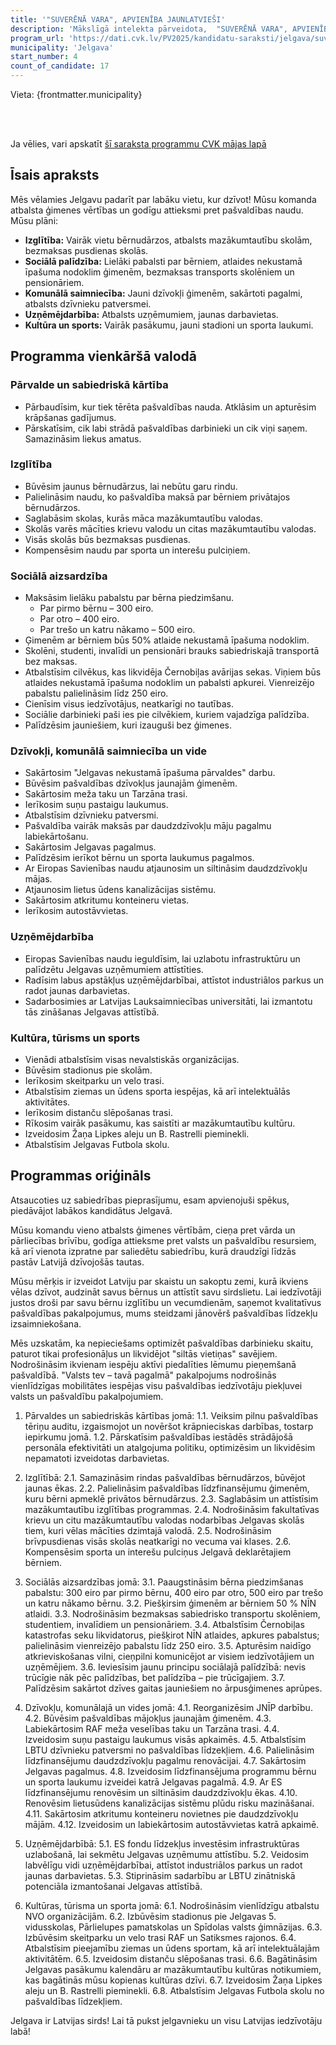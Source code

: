 ```yaml
---
title: '"SUVERĒNĀ VARA", APVIENĪBA JAUNLATVIEŠI'
description: 'Mākslīgā intelekta pārveidota,  "SUVERĒNĀ VARA", APVIENĪBA JAUNLATVIEŠI - Jelgava programma vienkāršā valodā'
program_url: 'https://dati.cvk.lv/PV2025/kandidatu-saraksti/jelgava/suverena-vara-apvieniba-jaunlatviesi'
municipality: 'Jelgava'
start_number: 4
count_of_candidate: 17
---
```



Vieta: {frontmatter.municipality}<br/>

<Badge text="Ģimenes atbalsts" variant="note" size="small" /> <Badge text="Izglītības uzlabojumi" variant="note" size="small" /> <Badge text="Sociālā aizsardzība" variant="note" size="small" /> <Badge text="Komunālā saimniecība un vide" variant="note" size="small" /> <Badge text="Uzņēmējdarbības atbalsts" variant="note" size="small" />

<br/><br/> 

<Card title='Šis ir mākslīga intelekta ģenerēts apraksts' icon='starlight'>
    Ja vēlies, vari apskatīt <a href={frontmatter.program_url} target='_blank'>šī saraksta programmu CVK mājas lapā</a>
    </Card>

## Īsais apraksts

Mēs vēlamies Jelgavu padarīt par labāku vietu, kur dzīvot! Mūsu komanda atbalsta ģimenes vērtības un godīgu attieksmi pret pašvaldības naudu. Mūsu plāni:

*   **Izglītība:** Vairāk vietu bērnudārzos, atbalsts mazākumtautību skolām, bezmaksas pusdienas skolās.
*   **Sociālā palīdzība:** Lielāki pabalsti par bērniem, atlaides nekustamā īpašuma nodoklim ģimenēm, bezmaksas transports skolēniem un pensionāriem.
*   **Komunālā saimniecība:** Jauni dzīvokļi ģimenēm, sakārtoti pagalmi, atbalsts dzīvnieku patversmei.
*   **Uzņēmējdarbība:** Atbalsts uzņēmumiem, jaunas darbavietas.
*   **Kultūra un sports:** Vairāk pasākumu, jauni stadioni un sporta laukumi.

## Programma vienkāršā valodā

### Pārvalde un sabiedriskā kārtība
*   Pārbaudīsim, kur tiek tērēta pašvaldības nauda. Atklāsim un apturēsim krāpšanas gadījumus.
*   Pārskatīsim, cik labi strādā pašvaldības darbinieki un cik viņi saņem. Samazināsim liekus amatus.

### Izglītība
*   Būvēsim jaunus bērnudārzus, lai nebūtu garu rindu.
*   Palielināsim naudu, ko pašvaldība maksā par bērniem privātajos bērnudārzos.
*   Saglabāsim skolas, kurās māca mazākumtautību valodas.
*   Skolās varēs mācīties krievu valodu un citas mazākumtautību valodas.
*   Visās skolās būs bezmaksas pusdienas.
*   Kompensēsim naudu par sporta un interešu pulciņiem.

### Sociālā aizsardzība
*   Maksāsim lielāku pabalstu par bērna piedzimšanu.
    *   Par pirmo bērnu – 300 eiro.
    *   Par otro – 400 eiro.
    *   Par trešo un katru nākamo – 500 eiro.
*   Ģimenēm ar bērniem būs 50% atlaide nekustamā īpašuma nodoklim.
*   Skolēni, studenti, invalīdi un pensionāri brauks sabiedriskajā transportā bez maksas.
*   Atbalstīsim cilvēkus, kas likvidēja Černobiļas avārijas sekas. Viņiem būs atlaides nekustamā īpašuma nodoklim un pabalsti apkurei. Vienreizējo pabalstu palielināsim līdz 250 eiro.
*   Cienīsim visus iedzīvotājus, neatkarīgi no tautības.
*   Sociālie darbinieki paši ies pie cilvēkiem, kuriem vajadzīga palīdzība.
*   Palīdzēsim jauniešiem, kuri izauguši bez ģimenes.

### Dzīvokļi, komunālā saimniecība un vide
*   Sakārtosim "Jelgavas nekustamā īpašuma pārvaldes" darbu.
*   Būvēsim pašvaldības dzīvokļus jaunajām ģimenēm.
*   Sakārtosim meža taku un Tarzāna trasi.
*   Ierīkosim suņu pastaigu laukumus.
*   Atbalstīsim dzīvnieku patversmi.
*   Pašvaldība vairāk maksās par daudzdzīvokļu māju pagalmu labiekārtošanu.
*   Sakārtosim Jelgavas pagalmus.
*   Palīdzēsim ierīkot bērnu un sporta laukumus pagalmos.
*   Ar Eiropas Savienības naudu atjaunosim un siltināsim daudzdzīvokļu mājas.
*   Atjaunosim lietus ūdens kanalizācijas sistēmu.
*   Sakārtosim atkritumu konteineru vietas.
*   Ierīkosim autostāvvietas.

### Uzņēmējdarbība
*   Eiropas Savienības naudu ieguldīsim, lai uzlabotu infrastruktūru un palīdzētu Jelgavas uzņēmumiem attīstīties.
*   Radīsim labus apstākļus uzņēmējdarbībai, attīstot industriālos parkus un radot jaunas darbavietas.
*   Sadarbosimies ar Latvijas Lauksaimniecības universitāti, lai izmantotu tās zināšanas Jelgavas attīstībā.

### Kultūra, tūrisms un sports
*   Vienādi atbalstīsim visas nevalstiskās organizācijas.
*   Būvēsim stadionus pie skolām.
*   Ierīkosim skeitparku un velo trasi.
*   Atbalstīsim ziemas un ūdens sporta iespējas, kā arī intelektuālās aktivitātes.
*   Ierīkosim distanču slēpošanas trasi.
*   Rīkosim vairāk pasākumu, kas saistīti ar mazākumtautību kultūru.
*   Izveidosim Žaņa Lipkes aleju un B. Rastrelli pieminekli.
*   Atbalstīsim Jelgavas Futbola skolu.

## Programmas oriģināls

Atsaucoties uz sabiedrības pieprasījumu, esam apvienojuši spēkus, piedāvājot labākos kandidātus Jelgavā.

Mūsu komandu vieno atbalsts ģimenes vērtībām, cieņa pret vārda un pārliecības brīvību, godīga attieksme pret valsts un pašvaldību resursiem, kā arī vienota izpratne par saliedētu sabiedrību, kurā draudzīgi līdzās pastāv Latvijā dzīvojošās tautas.

Mūsu mērķis ir izveidot Latviju par skaistu un sakoptu zemi, kurā ikviens vēlas dzīvot, audzināt savus bērnus un attīstīt savu sirdslietu. Lai iedzīvotāji justos droši par savu bērnu izglītību un vecumdienām, saņemot kvalitatīvus pašvaldības pakalpojumus, mums steidzami jānovērš pašvaldības līdzekļu izsaimniekošana.

Mēs uzskatām, ka nepieciešams optimizēt pašvaldības darbinieku skaitu, paturot tikai profesionāļus un likvidējot "siltās vietiņas" savējiem. Nodrošināsim ikvienam iespēju aktīvi piedalīties lēmumu pieņemšanā pašvaldībā.
"Valsts tev – tavā pagalmā" pakalpojums nodrošinās vienlīdzīgas mobilitātes iespējas visu pašvaldības iedzīvotāju piekļuvei valsts un pašvaldību pakalpojumiem.

1. Pārvaldes un sabiedriskās kārtības jomā:
1.1. Veiksim pilnu pašvaldības tēriņu auditu, izgaismojot un novēršot krāpnieciskas darbības, tostarp iepirkumu jomā.
1.2. Pārskatīsim pašvaldības iestādēs strādājošā personāla efektivitāti un atalgojuma politiku, optimizēsim un likvidēsim nepamatoti izveidotas darbavietas.

2. Izglītībā:
2.1. Samazināsim rindas pašvaldības bērnudārzos, būvējot jaunas ēkas.
2.2. Palielināsim pašvaldības līdzfinansējumu ģimenēm, kuru bērni apmeklē privātos bērnudārzus.
2.3. Saglabāsim un attīstīsim mazākumtautību izglītības programmas.
2.4. Nodrošināsim fakultatīvas krievu un citu mazākumtautību valodas nodarbības Jelgavas skolās tiem, kuri vēlas mācīties dzimtajā valodā.
2.5. Nodrošināsim brīvpusdienas visās skolās neatkarīgi no vecuma vai klases.
2.6. Kompensēsim sporta un interešu pulciņus Jelgavā deklarētajiem bērniem.

3. Sociālās aizsardzības jomā:
3.1. Paaugstināsim bērna piedzimšanas pabalstu: 300 eiro par pirmo bērnu, 400 eiro par otro, 500 eiro par trešo un katru nākamo bērnu.
3.2. Piešķirsim ģimenēm ar bērniem 50 % NĪN atlaidi.
3.3. Nodrošināsim bezmaksas sabiedrisko transportu skolēniem, studentiem, invalīdiem un pensionāriem.
3.4. Atbalstīsim Černobiļas katastrofas seku likvidatorus, piešķirot NĪN atlaides, apkures pabalstus; palielināsim vienreizējo pabalstu līdz 250 eiro.
3.5. Apturēsim naidīgo atkrieviskošanas vilni, cieņpilni komunicējot ar visiem iedzīvotājiem un uzņēmējiem.
3.6. Ieviesīsim jaunu principu sociālajā palīdzībā: nevis trūcīgie nāk pēc palīdzības, bet palīdzība – pie trūcīgajiem.
3.7. Palīdzēsim sakārtot dzīves gaitas jauniešiem no ārpusģimenes aprūpes.

4. Dzīvokļu, komunālajā un vides jomā:
4.1. Reorganizēsim JNĪP darbību.
4.2. Būvēsim pašvaldības mājokļus jaunajām ģimenēm.
4.3. Labiekārtosim RAF meža veselības taku un Tarzāna trasi.
4.4. Izveidosim suņu pastaigu laukumus visās apkaimēs.
4.5. Atbalstīsim LBTU dzīvnieku patversmi no pašvaldības līdzekļiem.
4.6. Palielināsim līdzfinansējumu daudzdzīvokļu pagalmu renovācijai.
4.7. Sakārtosim Jelgavas pagalmus.
4.8. Izveidosim līdzfinansējuma programmu bērnu un sporta laukumu izveidei katrā Jelgavas pagalmā.
4.9. Ar ES līdzfinansējumu renovēsim un siltināsim daudzdzīvokļu ēkas.
4.10. Renovēsim lietusūdens kanalizācijas sistēmu plūdu risku mazināšanai.
4.11. Sakārtosim atkritumu konteineru novietnes pie daudzdzīvokļu mājām.
4.12. Izveidosim un labiekārtosim autostāvvietas katrā apkaimē.

5. Uzņēmējdarbībā:
5.1. ES fondu līdzekļus investēsim infrastruktūras uzlabošanā, lai sekmētu Jelgavas uzņēmumu attīstību.
5.2. Veidosim labvēlīgu vidi uzņēmējdarbībai, attīstot industriālos parkus un radot jaunas darbavietas.
5.3. Stiprināsim sadarbību ar LBTU zinātniskā potenciāla izmantošanai Jelgavas attīstībā.

6. Kultūras, tūrisma un sporta jomā:
6.1. Nodrošināsim vienlīdzīgu atbalstu NVO organizācijām.
6.2. Izbūvēsim stadionus pie Jelgavas 5. vidusskolas, Pārlielupes pamatskolas un Spīdolas valsts ģimnāzijas.
6.3. Izbūvēsim skeitparku un velo trasi RAF un Satiksmes rajonos.
6.4. Atbalstīsim pieejamību ziemas un ūdens sportam, kā arī intelektuālajām aktivitātēm.
6.5. Izveidosim distanču slēpošanas trasi.
6.6. Bagātināsim Jelgavas pasākumu kalendāru ar mazākumtautību kultūras notikumiem, kas bagātinās mūsu kopienas kultūras dzīvi.
6.7. Izveidosim Žaņa Lipkes aleju un B. Rastrelli pieminekli.
6.8. Atbalstīsim Jelgavas Futbola skolu no pašvaldības līdzekļiem.

Jelgava ir Latvijas sirds! Lai tā pukst jelgavnieku un visu Latvijas iedzīvotāju labā!

